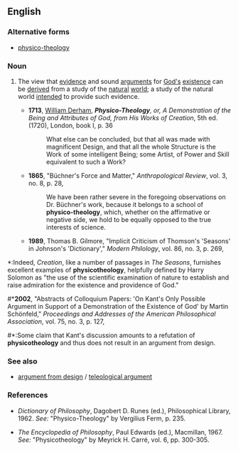 ==English==

===Alternative forms===
*[[physico-theology]]

===Noun===
{{en-noun|physicotheolog|ies}}

#{{philosophy|theology|dated}} The view that [[evidence]] and sound [[argument]]s for [[God]][['s]] [[existence]] can be [[derive]]d from a study of the [[natural]] [[world]]; a study of the natural world [[intend]]ed to provide such evidence.
#*'''1713''', [[w:William_Derham|William Derham]], '''''Physico-Theology''', or, A Demonstration of the Being and Attributes of God, from His Works of Creation'', 5th ed. (1720), London, book I, p. 36
#*:What else can be concluded, but that all was made with magnificent Design, and that all the whole Structure is the Work of some intelligent Being; some Artist, of Power and Skill equivalent to such a Work?
#*'''1865''', "Büchner's Force and Matter," ''Anthropological Review'', vol. 3, no. 8, p. 28,
#*:We have been rather severe in the foregoing observations on Dr. Büchner's work, because it belongs to a school of '''physico-theology''', which, whether on the affirmative or negative side, we hold to be equally opposed to the true interests of science.
#*'''1989''', Thomas B. Gilmore, "Implicit Criticism of Thomson's 'Seasons' in Johnson's 'Dictionary'," ''Modern Philology'', vol. 86, no. 3, p. 269,
*:Indeed, ''Creation'', like a number of passages in ''The Seasons'', furnishes excellent examples of '''physicotheology''', helpfully defined by Harry Solomon as "the use of the scientific examination of nature to establish and raise admiration for the existence and providence of God."
#*'''2002''', "Abstracts of Colloquium Papers: 'On Kant's Only Possible Argument in Support of a Demonstration of the Existence of God' by Martin Schönfeld," ''Proceedings and Addresses of the American Philosophical Association'', vol. 75, no. 3, p. 127,
#*:Some claim that Kant's discussion amounts to a refutation of '''physicotheology''' and thus does not result in an argument from design.

===See also===
*[[argument from design]] / [[teleological argument]]

===References===
*''Dictionary of Philosophy'', Dagobert D. Runes (ed.), Philosophical Library, 1962. ''See:'' "Physico-Theology" by Vergilius Ferm, p. 235.

*''The Encyclopedia of Philosophy'', Paul Edwards (ed.), Macmillan, 1967. ''See:'' "Physicotheology" by Meyrick H. Carré, vol. 6, pp. 300-305.